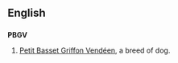 ==English==

==={{Initialism}}===
{{wikipedia}}
'''PBGV'''

#[[Petit Basset Griffon Vendéen]], a breed of dog.